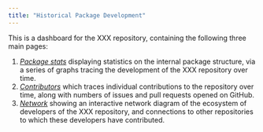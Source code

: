 ```yaml
---
title: "Historical Package Development"
---
```


This is a dashboard for the XXX repository, containing the following
three main pages:

1. [_Package stats_](./fn-stats.html) displaying statistics on the internal
   package structure, via a series of graphs tracing the development of
   the XXX repository over time.
2. [_Contributors_](./contributors.html) which traces individual contributions
   to the repository over time, along with numbers of issues and pull requests
   opened on GitHub.
3. [_Network_](network.html) showing an interactive network diagram of the
   ecosystem of developers of the XXX repository, and connections to
   other repositories to which these developers have contributed.
